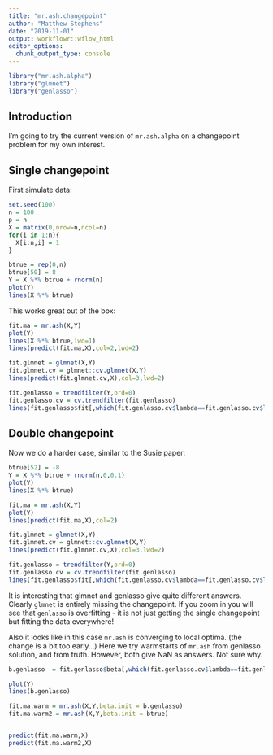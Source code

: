 ```yaml
---
title: "mr.ash.changepoint"
author: "Matthew Stephens"
date: "2019-11-01"
output: workflowr::wflow_html
editor_options:
  chunk_output_type: console
---
```


```r
library("mr.ash.alpha")
library("glmnet")
library("genlasso")
```

## Introduction

I'm going to try the current version of `mr.ash.alpha` on a changepoint problem for my own interest.

## Single changepoint

First simulate data:
```r
set.seed(100)
n = 100
p = n
X = matrix(0,nrow=n,ncol=n)
for(i in 1:n){
  X[i:n,i] = 1
}

btrue = rep(0,n)
btrue[50] = 8 
Y = X %*% btrue + rnorm(n)
plot(Y)
lines(X %*% btrue)
```

This works great out of the box:
```r
fit.ma = mr.ash(X,Y)
plot(Y)
lines(X %*% btrue,lwd=1)
lines(predict(fit.ma,X),col=2,lwd=2)

fit.glmnet = glmnet(X,Y)
fit.glmnet.cv = glmnet::cv.glmnet(X,Y)
lines(predict(fit.glmnet.cv,X),col=3,lwd=2)

fit.genlasso = trendfilter(Y,ord=0)
fit.genlasso.cv = cv.trendfilter(fit.genlasso)
lines(fit.genlasso$fit[,which(fit.genlasso.cv$lambda==fit.genlasso.cv$lambda.min)],lwd=2,col=4)
```




## Double changepoint

Now we do a harder case, similar to the Susie paper:
```r
btrue[52] = -8 
Y = X %*% btrue + rnorm(n,0,0.1)
plot(Y)
lines(X %*% btrue)
```

```r
fit.ma = mr.ash(X,Y)
plot(Y)
lines(predict(fit.ma,X),col=2)

fit.glmnet = glmnet(X,Y)
fit.glmnet.cv = glmnet::cv.glmnet(X,Y)
lines(predict(fit.glmnet.cv,X),col=3,lwd=2)

fit.genlasso = trendfilter(Y,ord=0)
fit.genlasso.cv = cv.trendfilter(fit.genlasso)
lines(fit.genlasso$fit[,which(fit.genlasso.cv$lambda==fit.genlasso.cv$lambda.min)],lwd=2,col=4)
```

It is interesting that glmnet and genlasso give quite different answers. Clearly `glmnet` is entirely missing the changepoint. If you zoom in you will see that `genlasso` is overfitting - it is not just getting the single changepoint but fitting the data everywhere! 

Also it looks like in this case `mr.ash` is converging to local optima. (the change is a bit too early...)
Here we try warmstarts of `mr.ash` from genlasso solution, and from truth.
However, both give NaN as answers. Not sure why.


```r
b.genlasso  = fit.genlasso$beta[,which(fit.genlasso.cv$lambda==fit.genlasso.cv$lambda.min)]

plot(Y)
lines(b.genlasso)

fit.ma.warm = mr.ash(X,Y,beta.init = b.genlasso)
fit.ma.warm2 = mr.ash(X,Y,beta.init = btrue)


predict(fit.ma.warm,X)
predict(fit.ma.warm2,X)
```






